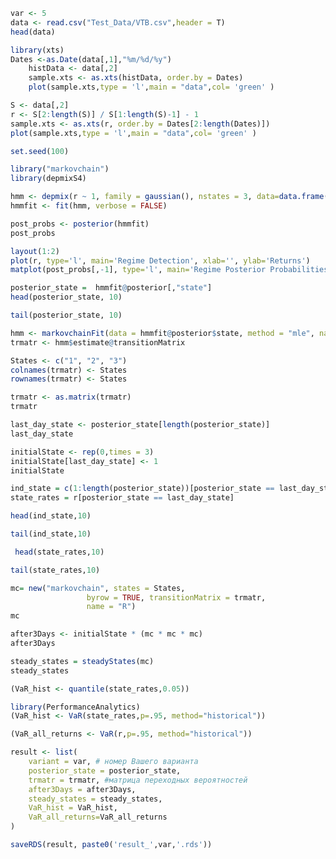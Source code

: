 ```r
var <- 5
data <- read.csv("Test_Data/VTB.csv",header = T)
head(data)
```
```r
library(xts)
Dates <-as.Date(data[,1],"%m/%d/%y")
    histData <- data[,2]
    sample.xts <- as.xts(histData, order.by = Dates)
    plot(sample.xts,type = 'l',main = "data",col= 'green' )
```
```r
S <- data[,2]
r <- S[2:length(S)] / S[1:length(S)-1] - 1
sample.xts <- as.xts(r, order.by = Dates[2:length(Dates)])
plot(sample.xts,type = 'l',main = "data",col= 'green' )
```

```r
set.seed(100)
```

```r
library("markovchain")
library(depmixS4)
```

```r
hmm <- depmix(r ~ 1, family = gaussian(), nstates = 3, data=data.frame(r=r))
hmmfit <- fit(hmm, verbose = FALSE)
```

```r
post_probs <- posterior(hmmfit)
post_probs
```

```r
layout(1:2)
plot(r, type='l', main='Regime Detection', xlab='', ylab='Returns')
matplot(post_probs[,-1], type='l', main='Regime Posterior Probabilities', ylab='Probability')
```
```r
posterior_state =  hmmfit@posterior[,"state"]
head(posterior_state, 10)
```
```r
tail(posterior_state, 10)
```
```r
hmm <- markovchainFit(data = hmmfit@posterior$state, method = "mle", name = "Alofi")
trmatr <- hmm$estimate@transitionMatrix
```
```r
States <- c("1", "2", "3")
colnames(trmatr) <- States
rownames(trmatr) <- States

trmatr <- as.matrix(trmatr)
trmatr
```

```r
last_day_state <- posterior_state[length(posterior_state)]
last_day_state
```

```r
initialState <- rep(0,times = 3)
initialState[last_day_state] <- 1
initialState
```
```r
ind_state = c(1:length(posterior_state))[posterior_state == last_day_state]
state_rates = r[posterior_state == last_day_state]
```


```r
head(ind_state,10)
```


```r
tail(ind_state,10)
```
```r
 head(state_rates,10)
```
```r
tail(state_rates,10)
```

```r
mc= new("markovchain", states = States,
                 byrow = TRUE, transitionMatrix = trmatr,
                 name = "R")
mc
```
```r
after3Days <- initialState * (mc * mc * mc)
after3Days
```

```r
steady_states = steadyStates(mc)
steady_states
```

```r
(VaR_hist <- quantile(state_rates,0.05))
```

```r
library(PerformanceAnalytics)
(VaR_hist <- VaR(state_rates,p=.95, method="historical"))
```
```r
(VaR_all_returns <- VaR(r,p=.95, method="historical"))
```

```r
result <- list(
    variant = var, # номер Вашего варианта
    posterior_state = posterior_state,
    trmatr = trmatr, #матрица переходных вероятностей
    after3Days = after3Days, 
    steady_states = steady_states,
    VaR_hist = VaR_hist,
    VaR_all_returns=VaR_all_returns
)

saveRDS(result, paste0('result_',var,'.rds'))
```

